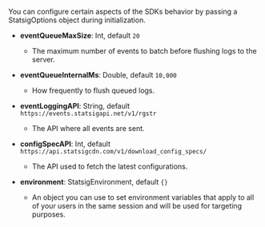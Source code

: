 You can configure certain aspects of the SDKs behavior by passing a StatsigOptions object during initialization.

- **eventQueueMaxSize**: Int, default `20`
   - The maximum number of events to batch before flushing logs to the server.

- **eventQueueInternalMs**: Double, default `10,000`
   - How frequently to flush queued logs.

- **eventLoggingAPI**: String, default `https://events.statsigapi.net/v1/rgstr`
   - The API where all events are sent.

- **configSpecAPI**: Int, default `https://api.statsigcdn.com/v1/download_config_specs/`
   - The API used to fetch the latest configurations.

- **environment**: StatsigEnvironment, default `{}`
   - An object you can use to set environment variables that apply to all of your users in the same session and will be used for targeting purposes.
